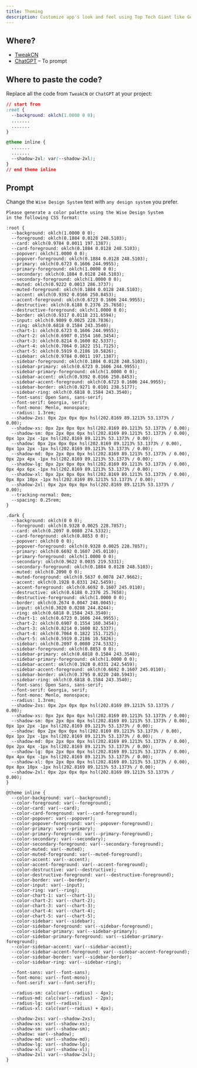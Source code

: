 ```yaml
---
title: Theming
description: Customize app's look and feel using Top Tech Giant like Google, Supabase and various themes.
---
```


## Where?

- [TweakCN](https://tweakcn.com/editor/theme)
- [ChatGPT](https://chatgpt.com/) – To prompt

## Where to paste the code?

Replace all the code from `TweakCN` or `ChatGPT` at your project:

```css title="app/globals.css" showLineNumbers
// start from
:root {
  --background: oklch(1.0000 0 0);
  .......
  .......
}

@theme inline {
  .......
  .......
  --shadow-2xl: var(--shadow-2xl);
}
// end theme inline
```

## Prompt

Change the `Wise Design System` text with `any design system` you prefer.

```tsx /bg-background/ /text-foreground/
Please generate a color palette using the Wise Design System
in the following CSS format:

:root {
  --background: oklch(1.0000 0 0);
  --foreground: oklch(0.1884 0.0128 248.5103);
  --card: oklch(0.9784 0.0011 197.1387);
  --card-foreground: oklch(0.1884 0.0128 248.5103);
  --popover: oklch(1.0000 0 0);
  --popover-foreground: oklch(0.1884 0.0128 248.5103);
  --primary: oklch(0.6723 0.1606 244.9955);
  --primary-foreground: oklch(1.0000 0 0);
  --secondary: oklch(0.1884 0.0128 248.5103);
  --secondary-foreground: oklch(1.0000 0 0);
  --muted: oklch(0.9222 0.0013 286.3737);
  --muted-foreground: oklch(0.1884 0.0128 248.5103);
  --accent: oklch(0.9392 0.0166 250.8453);
  --accent-foreground: oklch(0.6723 0.1606 244.9955);
  --destructive: oklch(0.6188 0.2376 25.7658);
  --destructive-foreground: oklch(1.0000 0 0);
  --border: oklch(0.9317 0.0118 231.6594);
  --input: oklch(0.9809 0.0025 228.7836);
  --ring: oklch(0.6818 0.1584 243.3540);
  --chart-1: oklch(0.6723 0.1606 244.9955);
  --chart-2: oklch(0.6907 0.1554 160.3454);
  --chart-3: oklch(0.8214 0.1600 82.5337);
  --chart-4: oklch(0.7064 0.1822 151.7125);
  --chart-5: oklch(0.5919 0.2186 10.5826);
  --sidebar: oklch(0.9784 0.0011 197.1387);
  --sidebar-foreground: oklch(0.1884 0.0128 248.5103);
  --sidebar-primary: oklch(0.6723 0.1606 244.9955);
  --sidebar-primary-foreground: oklch(1.0000 0 0);
  --sidebar-accent: oklch(0.9392 0.0166 250.8453);
  --sidebar-accent-foreground: oklch(0.6723 0.1606 244.9955);
  --sidebar-border: oklch(0.9271 0.0101 238.5177);
  --sidebar-ring: oklch(0.6818 0.1584 243.3540);
  --font-sans: Open Sans, sans-serif;
  --font-serif: Georgia, serif;
  --font-mono: Menlo, monospace;
  --radius: 1.3rem;
  --shadow-2xs: 0px 2px 0px 0px hsl(202.8169 89.1213% 53.1373% / 0.00);
  --shadow-xs: 0px 2px 0px 0px hsl(202.8169 89.1213% 53.1373% / 0.00);
  --shadow-sm: 0px 2px 0px 0px hsl(202.8169 89.1213% 53.1373% / 0.00), 0px 1px 2px -1px hsl(202.8169 89.1213% 53.1373% / 0.00);
  --shadow: 0px 2px 0px 0px hsl(202.8169 89.1213% 53.1373% / 0.00), 0px 1px 2px -1px hsl(202.8169 89.1213% 53.1373% / 0.00);
  --shadow-md: 0px 2px 0px 0px hsl(202.8169 89.1213% 53.1373% / 0.00), 0px 2px 4px -1px hsl(202.8169 89.1213% 53.1373% / 0.00);
  --shadow-lg: 0px 2px 0px 0px hsl(202.8169 89.1213% 53.1373% / 0.00), 0px 4px 6px -1px hsl(202.8169 89.1213% 53.1373% / 0.00);
  --shadow-xl: 0px 2px 0px 0px hsl(202.8169 89.1213% 53.1373% / 0.00), 0px 8px 10px -1px hsl(202.8169 89.1213% 53.1373% / 0.00);
  --shadow-2xl: 0px 2px 0px 0px hsl(202.8169 89.1213% 53.1373% / 0.00);
  --tracking-normal: 0em;
  --spacing: 0.25rem;
}

.dark {
  --background: oklch(0 0 0);
  --foreground: oklch(0.9328 0.0025 228.7857);
  --card: oklch(0.2097 0.0080 274.5332);
  --card-foreground: oklch(0.8853 0 0);
  --popover: oklch(0 0 0);
  --popover-foreground: oklch(0.9328 0.0025 228.7857);
  --primary: oklch(0.6692 0.1607 245.0110);
  --primary-foreground: oklch(1.0000 0 0);
  --secondary: oklch(0.9622 0.0035 219.5331);
  --secondary-foreground: oklch(0.1884 0.0128 248.5103);
  --muted: oklch(0.2090 0 0);
  --muted-foreground: oklch(0.5637 0.0078 247.9662);
  --accent: oklch(0.1928 0.0331 242.5459);
  --accent-foreground: oklch(0.6692 0.1607 245.0110);
  --destructive: oklch(0.6188 0.2376 25.7658);
  --destructive-foreground: oklch(1.0000 0 0);
  --border: oklch(0.2674 0.0047 248.0045);
  --input: oklch(0.3020 0.0288 244.8244);
  --ring: oklch(0.6818 0.1584 243.3540);
  --chart-1: oklch(0.6723 0.1606 244.9955);
  --chart-2: oklch(0.6907 0.1554 160.3454);
  --chart-3: oklch(0.8214 0.1600 82.5337);
  --chart-4: oklch(0.7064 0.1822 151.7125);
  --chart-5: oklch(0.5919 0.2186 10.5826);
  --sidebar: oklch(0.2097 0.0080 274.5332);
  --sidebar-foreground: oklch(0.8853 0 0);
  --sidebar-primary: oklch(0.6818 0.1584 243.3540);
  --sidebar-primary-foreground: oklch(1.0000 0 0);
  --sidebar-accent: oklch(0.1928 0.0331 242.5459);
  --sidebar-accent-foreground: oklch(0.6692 0.1607 245.0110);
  --sidebar-border: oklch(0.3795 0.0220 240.5943);
  --sidebar-ring: oklch(0.6818 0.1584 243.3540);
  --font-sans: Open Sans, sans-serif;
  --font-serif: Georgia, serif;
  --font-mono: Menlo, monospace;
  --radius: 1.3rem;
  --shadow-2xs: 0px 2px 0px 0px hsl(202.8169 89.1213% 53.1373% / 0.00);
  --shadow-xs: 0px 2px 0px 0px hsl(202.8169 89.1213% 53.1373% / 0.00);
  --shadow-sm: 0px 2px 0px 0px hsl(202.8169 89.1213% 53.1373% / 0.00), 0px 1px 2px -1px hsl(202.8169 89.1213% 53.1373% / 0.00);
  --shadow: 0px 2px 0px 0px hsl(202.8169 89.1213% 53.1373% / 0.00), 0px 1px 2px -1px hsl(202.8169 89.1213% 53.1373% / 0.00);
  --shadow-md: 0px 2px 0px 0px hsl(202.8169 89.1213% 53.1373% / 0.00), 0px 2px 4px -1px hsl(202.8169 89.1213% 53.1373% / 0.00);
  --shadow-lg: 0px 2px 0px 0px hsl(202.8169 89.1213% 53.1373% / 0.00), 0px 4px 6px -1px hsl(202.8169 89.1213% 53.1373% / 0.00);
  --shadow-xl: 0px 2px 0px 0px hsl(202.8169 89.1213% 53.1373% / 0.00), 0px 8px 10px -1px hsl(202.8169 89.1213% 53.1373% / 0.00);
  --shadow-2xl: 0px 2px 0px 0px hsl(202.8169 89.1213% 53.1373% / 0.00);
}

@theme inline {
  --color-background: var(--background);
  --color-foreground: var(--foreground);
  --color-card: var(--card);
  --color-card-foreground: var(--card-foreground);
  --color-popover: var(--popover);
  --color-popover-foreground: var(--popover-foreground);
  --color-primary: var(--primary);
  --color-primary-foreground: var(--primary-foreground);
  --color-secondary: var(--secondary);
  --color-secondary-foreground: var(--secondary-foreground);
  --color-muted: var(--muted);
  --color-muted-foreground: var(--muted-foreground);
  --color-accent: var(--accent);
  --color-accent-foreground: var(--accent-foreground);
  --color-destructive: var(--destructive);
  --color-destructive-foreground: var(--destructive-foreground);
  --color-border: var(--border);
  --color-input: var(--input);
  --color-ring: var(--ring);
  --color-chart-1: var(--chart-1);
  --color-chart-2: var(--chart-2);
  --color-chart-3: var(--chart-3);
  --color-chart-4: var(--chart-4);
  --color-chart-5: var(--chart-5);
  --color-sidebar: var(--sidebar);
  --color-sidebar-foreground: var(--sidebar-foreground);
  --color-sidebar-primary: var(--sidebar-primary);
  --color-sidebar-primary-foreground: var(--sidebar-primary-foreground);
  --color-sidebar-accent: var(--sidebar-accent);
  --color-sidebar-accent-foreground: var(--sidebar-accent-foreground);
  --color-sidebar-border: var(--sidebar-border);
  --color-sidebar-ring: var(--sidebar-ring);

  --font-sans: var(--font-sans);
  --font-mono: var(--font-mono);
  --font-serif: var(--font-serif);

  --radius-sm: calc(var(--radius) - 4px);
  --radius-md: calc(var(--radius) - 2px);
  --radius-lg: var(--radius);
  --radius-xl: calc(var(--radius) + 4px);

  --shadow-2xs: var(--shadow-2xs);
  --shadow-xs: var(--shadow-xs);
  --shadow-sm: var(--shadow-sm);
  --shadow: var(--shadow);
  --shadow-md: var(--shadow-md);
  --shadow-lg: var(--shadow-lg);
  --shadow-xl: var(--shadow-xl);
  --shadow-2xl: var(--shadow-2xl);
}
```
